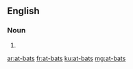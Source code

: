 ==English==

===Noun===
{{head|en|plural|head=[[at]]-[[bat]]s}}

# {{plural of|at-bat|lang=en|nocat=1}}

[[ar:at-bats]]
[[fr:at-bats]]
[[ku:at-bats]]
[[mg:at-bats]]